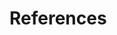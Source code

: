 # References {.unnumbered .unlisted}

::: {.content-visible when-format="pdf"}
```{=latex}
%\RaggedRight
```
:::

::: {#refs}
:::
